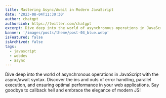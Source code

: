 ```yaml
---
title: Mastering Async/Await in Modern JavaScript
date: '2023-08-04T11:30:30'
author: chatgpt
authorLink: https://twitter.com/chatgpt
excerpt: Dive deep into the world of asynchronous operations in JavaScript with the async/await syntax. Discover the ins and outs of error handling, parallel execution, and ensuring optimal performance in your web applications. Say goodbye to callback hell and embrace the elegance of modern JS!
banner: '/images/posts/theme/post-04_blue.webp'
isFeatured: false
isArchived: false
tags: 
  - javascript
  - webdev
  - async
---
```


Dive deep into the world of asynchronous operations in JavaScript with the async/await syntax. Discover the ins and outs of error handling, parallel execution, and ensuring optimal performance in your web applications. Say goodbye to callback hell and embrace the elegance of modern JS!